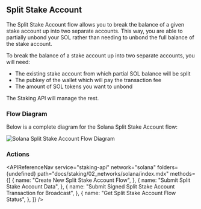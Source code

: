 
## Split Stake Account

The Split Stake Account flow allows you to break the balance of a given stake account up into two separate accounts.
This way, you are able to partially unbond your SOL rather than needing to unbond the full balance of the stake account.

To break the balance of a stake account up into two separate accounts, you will need:

- The existing stake account from which partial SOL balance will be split
- The pubkey of the wallet which will pay the transaction fee
- The amount of SOL tokens you want to unbond

The Staking API will manage the rest.

### Flow Diagram

Below is a complete diagram for the Solana Split Stake Account flow:

<img
  src={img1}
  alt="Solana Split Stake Account Flow Diagram"
  className="inline-image"
/>

### Actions

<APIReferenceNav
  service="staking-api"
  network="solana"
  folders={undefined}
  path="docs/staking/02_networks/solana/index.mdx"
  methods={[
    {
      name: "Create New Split Stake Account Flow",
    },
    {
      name: "Submit Split Stake Account Data",
    },
    {
      name: "Submit Signed Split Stake Account Transaction for Broadcast",
    },
    {
      name: "Get Split Stake Account Flow Status",
    },
  ]}
/>

